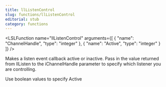 ```yaml
---
title: llListenControl
slug: functions/llListenControl
editorial: stub
category: functions
---
```


<LSLFunction
	name="llListenControl"
	arguments={[
	{
		"name": "ChannelHandle",
		"type": "integer"
	},
	{
		"name": "Active",
		"type": "integer"
	}
]}
/>

Makes a listen event callback active or inactive. Pass in the value returned from llListen to the iChannelHandle parameter to specify which listener you are controlling.

Use boolean values to specify Active
